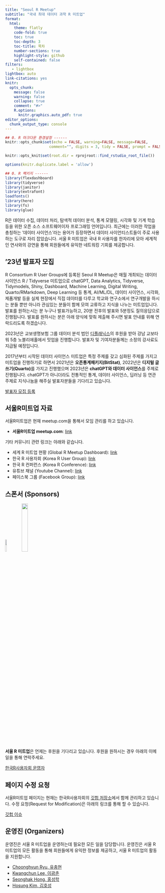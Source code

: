 ```yaml
---
title: "Seoul R Meetup"
subtitle: "국내 최대 데이터 과학 R 미트업"
format:
  html:
    theme: flatly
    code-fold: true
    toc: true
    toc-depth: 3
    toc-title: 목차
    number-sections: true
    highlight-style: github    
    self-contained: false
filters:
   - lightbox
lightbox: auto
link-citations: yes
knitr:
  opts_chunk: 
    message: false
    warning: false
    collapse: true
    comment: "#>" 
    R.options:
      knitr.graphics.auto_pdf: true
editor_options: 
  chunk_output_type: console
---
```


```r
## 0. R 마크다운 환경설정 ------
knitr::opts_chunk$set(echo = FALSE, warning=FALSE, message=FALSE,
                    comment="", digits = 3, tidy = FALSE, prompt = FALSE, fig.align = 'center')

knitr::opts_knit$set(root.dir = rprojroot::find_rstudio_root_file())

options(knitr.duplicate.label = 'allow')

## 0. R 팩키지 ------
library(flexdashboard)
library(tidyverse)
library(janitor)
library(extrafont)
loadfonts()
library(here)
library(fs)
library(glue)

```

R은 데이터 수집, 데이터 처리, 탐색적 데이터 분석, 통계 모델링, 시각화 및 기계 학습 등을 위한 오픈 소스 소프트웨어이자 프로그래밍 언어입니다. 최근에는 이러한 작업을 총칭하는 '데이터 사이언스'라는 용어가 등장하면서 데이터 사이언티스트들이 주로 사용하는 도구로 자리 잡았습니다. 서울 R 미트업은 국내 R 사용자를 한자리에 모아 세계적인 연사와의 강연을 통해 회원들에게 유익한 네트워킹 기회를 제공합니다.

## '23년 발표자 모집

R Consortium R User Groups에 등록된 Seoul R Meetup은 매월 개최되는 데이터 사이언스 R / Tidyverse 미트업으로 chatGPT, Data Analytics, Tidyverse, Tidymodels, Shiny, Dashboard, Machine Learning, Digital Writing, Quarto/RMarkdown, Deep Learning 등 통계, AI/ML/DL, 데이터 사이언스, 시각화, 제품개발 등을 실제 현장에서 직접 데이터를 다루고 학교와 연구소에서 연구개발을 하시는 분들 뿐만 아니라 관심있는 분들이 함께 모여 교류하고 지식을 나누는 미트업입니다. 발표를 원하는시는 분 누구나 발표가능하고, 20분 전후의 발표와 5분정도 질의응답으로 진행됩니다. 발표를 원하시는 분은 아래 양식에 맞춰 제출해 주시면 발표 안내를 위해 연락드리도록 하겠습니다.

2023년은 교보생명보험 그룹 데이터 분석 법인 [디플래닉스](https://www.dplanex.com/)의 후원을 받아 강남 교보타워 5층 노블리에홀에서 밋업을 진행합니다. 발표자 및 기여자분들께는 소정의 강사료도 지급될 예정입니다. 

2017년부터 시작된 데이터 사이언스 미트업은 특정 주제를 갖고 심화된 주제를 가지고 미트업을 진행하기로 하면서 2021년은 **오픈통계패키지(BitStat)**, 2022년은 **디지털 글쓰기(Quarto)**를 가지고 진행했으며 2023년은 **chatGPT와 데이터 사이언스**를 주제로 진행됩니다. chatGPT가 아니더라도 전통적인 통계, 데이터 사이언스, 딥러닝 등 연관 주제로 지식나눔을 해주실 발표자분들을 기다리고 있습니다.

[발표자 모집 등록](https://forms.gle/pcr8y54jRMBz3pDa9)

## 서울R미트업 자료

서울R미트업은 현재 meetup.com을 통해서 모임 관리를 하고 있습니다.

- **서울R미트업 meetup.com**: [link](https://www.meetup.com/seoul-r-meetup)

기타 커뮤니티 관련 링크는 아래와 같습니다.

- 세계 R 미트업 현황 (Global R Meetup Dashboard): [link](https://r-community.org/usergroups/)
- 한국 R 사용자회 (Korea R User Group): [link](https://r2bit.com/)
- 한국 R 컨퍼런스 (Korea R Conference): [link](https://use-r.kr/)
- 유튜브 채널 (Youtube Channel): [link](https://www.youtube.com/channel/UCW-epmIvjBEhhVXw_F0Nqbw)
- 페이스북 그룹 (Facebook Group): [link](https://www.facebook.com/groups/tidyverse)

## 스폰서 (Sponsors)

[![](./fig/R_Consortium-logo-vertical-color.png){width=10%}](https://www.r-consortium.org/)
[![](./fig/dplanex_EN.png){width=20%}](https://www.dplanex.com/)

**서울 R 미트업**은 언제는 후원을 기다리고 있습니다. 후원을 원하시는 경우 아래의 이메일을 통해 연락주세요.

[한국R사용자회 운영자](mailto:admin@r2bit.com)

## 페이지 수정 요청

서울R미트업 페이지는 현재는 한국R사용자회의 [깃헙 저장소](https://github.com/bit2r/seoul-r)에서 함께 관리하고 있습니다.
수정 요청(Request for Modification)은 아래의 링크를 통해 할 수 있습니다.

[깃헙 이슈](https://github.com/bit2r/seoul-r/issues)

## 운영진 (Organizers)

운영진은 서울 R 미트업을 운영하는데 필요한 모든 일을 담당합니다. 운영진은 서울 R 미트업의 모든 활동을 통해 회원들에게 유익한 정보를 제공하고, 서울 R 미트업의 활동을 지원합니다.

- [Choonghyun Ryu, 유충현](https://github.com/choonghyunryu)
- [Kwangchun Lee, 이광춘](https://github.com/statkclee)
- [Seonghak Hong, 홍성학](https://github.com/euriion/)
- [Hosung Kim, 김호성](https://github.com/joygram/)

